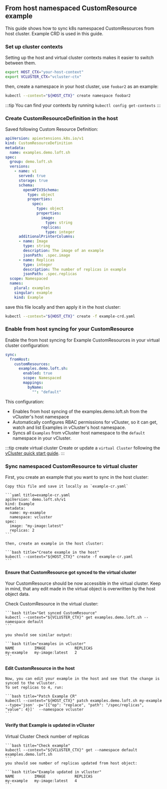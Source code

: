 



## From host namespaced CustomResource example

This guide shows how to sync k8s namespaced CustomResources from host cluster.
Example CRD is used in this guide.

### Set up cluster contexts

Setting up the host and virtual cluster contexts makes it easier to switch
between them.

```bash title="set up kubectl contexts"
export HOST_CTX="your-host-context"
export VCLUSTER_CTX="vcluster-ctx"
```

then, create a namespace in your host cluster, use `foobar2` as an example:

```bash title="create namespace"
kubectl --context="${HOST_CTX}" create namespace foobar2
```

:::tip
You can find your contexts by running `kubectl config get-contexts`
:::


### Create CustomResourceDefinition in the host

Saved following Custom Resource Definition:

```yaml title="example-crd.yaml"
apiVersion: apiextensions.k8s.io/v1
kind: CustomResourceDefinition
metadata:
  name: examples.demo.loft.sh
spec:
  group: demo.loft.sh
  versions:
    - name: v1
      served: true
      storage: true
      schema:
        openAPIV3Schema:
          type: object
          properties:
            spec:
              type: object
              properties:
                image:
                  type: string
                replicas:
                  type: integer
      additionalPrinterColumns:
      - name: Image
        type: string
        description: The image of an example
        jsonPath: .spec.image
      - name: Replicas
        type: integer
        description: The number of replicas in example
        jsonPath: .spec.replicas
  scope: Namespaced
  names:
    plural: examples
    singular: example
    kind: Example
```

save this file locally and then apply it in the host cluster:

```bash title="Create Example CRD in the host"
kubectl --context="${HOST_CTX}" create -f example-crd.yaml
```

### Enable from host syncing for your CustomResource

Enable the from host syncing for Example CustomResources in your virtual cluster configuration:

```yaml title="Enable from host syncing for CustomResource"
sync:
  fromHost:
    customResources:
      examples.demo.loft.sh:
        enabled: true
        scope: Namespaced
        mappings:
          byName:
            "": "default"
```

This configuration:

- Enables from host syncing of the examples.demo.loft.sh from the vCluster's host namespace
- Automatically configures RBAC permissions for vCluster, so it can get, watch and list Examples in vCluster's host namespace.
- Syncs all `Examples` from vCluster host namespace to the `default` namespace in your vCluster.

:::tip create virtual cluster
Create or update a `virtual Cluster` following the [vCluster quick start
guide](/vcluster/#deploy-vcluster).
:::

### Sync namespaced CustomResource to virtual cluster

<Flow id="namespaced-custom-resources-from-host-example">
  <Step>
    First, you create an example that you want to sync in the host cluster:

    Copy this file and save it locally as `example-cr.yaml`

    ```yaml title=example-cr.yaml
    apiVersion: demo.loft.sh/v1
    kind: Example
    metadata:
      name: my-example
      namespace: vcluster
    spec:
      image: "my-image:latest"
      replicas: 2
    ```

    then, create an example in the host cluster:

    ```bash title="Create example in the host"
    kubectl --context="${HOST_CTX}" create -f example-cr.yaml
    ```
  </Step>

  #### Ensure that CustomResource got synced to the virtual cluster

  Your CustomResource should be now accessible in the virtual cluster.
  Keep in mind, that any edit made in the virtual object is overwritten by the host object data.

  <Step>
    Check CustomResource in the virtual cluster:

    ```bash title="Get synced CustomResource"
    kubectl --context="${VCLUSTER_CTX}" get examples.demo.loft.sh --namespace default
    ```

    you should see similar output:

    ```bash title="examples in vCluster"
    NAME         IMAGE             REPLICAS
    my-example   my-image:latest   2
    ```


  </Step>

  #### Edit CustomResource in the host

  <Step>

    Now, you can edit your example in the host and see that the change is synced to the vCluster.
    To set replicas to 4, run:

    ```bash title="Patch Example CR"
    kubectl --context="${HOST_CTX}" patch examples.demo.loft.sh my-example --type='json' -p='[{"op": "replace", "path": "/spec/replicas", "value": 4}]'  --namespace vcluster
    ```

  </Step>

  #### Verify that Example is updated in vCluster
  <Step>
    <Highlight color="green">Virtual Cluster</Highlight> Check number of replicas

    ```bash title="Check example"
    kubectl --context="${VCLUSTER_CTX}" get --namespace default examples.demo.loft.sh
    ```
    you should see number of replicas updated from host object:

    ```bash title="Example updated in vCluster"
    NAME         IMAGE             REPLICAS
    my-example   my-image:latest   4
    ```

  </Step>

</Flow>
